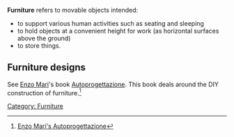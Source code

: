 '''Furniture'''  refers to movable objects intended:
* to support various human activities such as seating and sleeping
* to hold objects at a convenient height for work (as horizontal surfaces above the ground)
* to store things.

==Furniture designs==
See [[Enzo Mari]]'s book [[Enzo Mari Autoprogettazione|Autoprogettazione]]. This book deals around the DIY construction of furniture.<ref>[http://www.timbouckley.com/news/?p=196 Enzo Mari's Autoprogettazione]</ref>

[[Category: Furniture]]